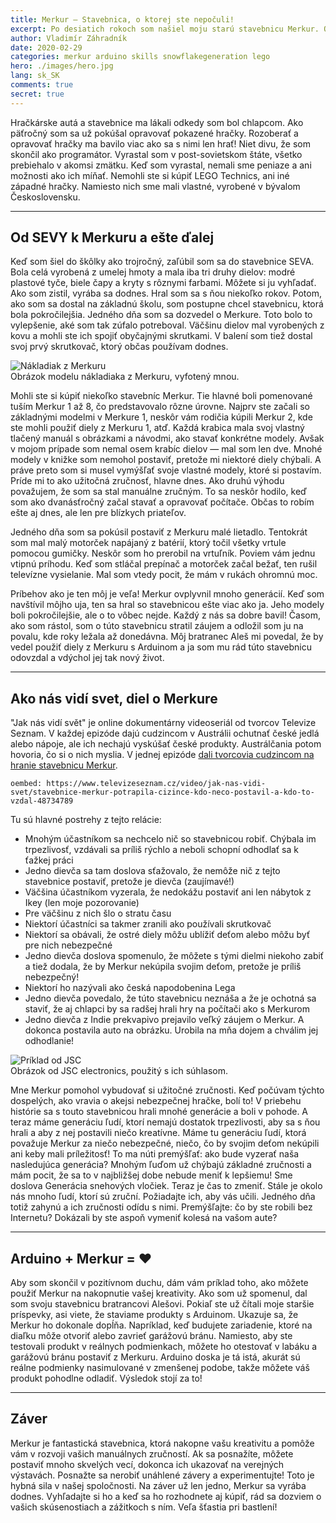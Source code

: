 ```yaml
---
title: Merkur — Stavebnica, o ktorej ste nepočuli!
excerpt: Po desiatich rokoch som našiel moju starú stavebnicu Merkur. Oživili sa spomienky a dostal som nápady, ako ju opäť na niečo využiť.
author: Vladimír Záhradník
date: 2020-02-29
categories: merkur arduino skills snowflakegeneration lego
hero: ./images/hero.jpg
lang: sk_SK
comments: true
secret: true
---
```

Hračkárske autá a stavebnice ma lákali odkedy som bol chlapcom. Ako päťročný som sa už pokúšal opravovať pokazené hračky. Rozoberať a opravovať hračky ma bavilo viac ako sa s nimi len hrať! Niet divu, že som skončil ako programátor. Vyrastal som v post-sovietskom štáte, všetko prebiehalo v akomsi zmätku. Keď som vyrastal, nemali sme peniaze a ani možnosti ako ich míňať. Nemohli ste si kúpiť LEGO Technics, ani iné západné hračky. Namiesto nich sme mali vlastné, vyrobené v bývalom Československu.

---

## Od SEVY k Merkuru a ešte ďalej
Keď som šiel do škôlky ako trojročný, zaľúbil som sa do stavebnice SEVA. Bola celá vyrobená z umelej hmoty a mala iba tri druhy dielov: modré plastové tyče, biele čapy a kryty s rôznymi farbami. Môžete si ju vyhľadať. Ako som zistil, vyrába sa dodnes. Hral som sa s ňou niekoľko rokov. Potom, ako som sa dostal na základnú školu, som postupne chcel stavebnicu, ktorá bola pokročilejšia. Jedného dňa som sa dozvedel o Merkure. Toto bolo to vylepšenie, aké som tak zúfalo potreboval. Väčšinu dielov mal vyrobených z kovu a mohli ste ich spojiť obyčajnými skrutkami. V balení som tiež dostal svoj prvý skrutkovač, ktorý občas používam dodnes.

<div className="Image__Large">
  <img src="./images/merkur-truck.jpg" alt="Nákladiak z Merkuru" />
  <figcaption>Obrázok modelu nákladiaka z Merkuru, vyfotený mnou.</figcaption>
</div>

Mohli ste si kúpiť niekoľko stavebníc Merkur. Tie hlavné boli pomenované tuším Merkur 1 až 8, čo predstavovalo rôzne úrovne. Najprv ste začali so základnými modelmi v Merkure 1, neskôr vám rodičia kúpili Merkur 2, kde ste mohli použiť diely z Merkuru 1, atď. Každá krabica mala svoj vlastný tlačený manuál s obrázkami a návodmi, ako stavať konkrétne modely. Avšak v mojom prípade som nemal osem krabíc dielov — mal som len dve. Mnohé modely v knižke som nemohol postaviť, pretože mi niektoré diely chýbali. A práve preto som si musel vymýšľať svoje vlastné modely, ktoré si postavím. Príde mi to ako užitočná zručnosť, hlavne dnes. Ako druhú výhodu považujem, že som sa stal manuálne zručným. To sa neskôr hodilo, keď som ako dvanásťročný začal stavať a opravovať počítače. Občas to robím ešte aj dnes, ale len pre blízkych priateľov.

Jedného dňa som sa pokúsil postaviť z Merkuru malé lietadlo. Tentokrát som mal malý motorček napájaný z batérií, ktorý točil všetky vrtule pomocou gumičky. Neskôr som ho prerobil na vrtuľník. Poviem vám jednu vtipnú príhodu. Keď som stláčal prepínač a motorček začal bežať, ten rušil televízne vysielanie. Mal som vtedy pocit, že mám v rukách ohromnú moc.

Príbehov ako je ten môj je veľa! Merkur ovplyvnil mnoho generácií. Keď som navštívil môjho uja, ten sa hral so stavebnicou ešte viac ako ja. Jeho modely boli pokročilejšie, ale o to vôbec nejde. Každý z nás sa dobre bavil! Časom, ako som rástol, som o túto stavebnicu stratil záujem a odložil som ju na povalu, kde roky ležala až donedávna. Môj bratranec Aleš mi povedal, že by vedel použiť diely z Merkuru s Arduinom a ja som mu rád túto stavebnicu odovzdal a vdýchol jej tak nový život.

---

## Ako nás vidí svet, diel o Merkure
"Jak nás vidí svět" je online dokumentárny videoseriál od tvorcov Televize Seznam. V každej epizóde dajú cudzincom v Austrálii ochutnať české jedlá alebo nápoje, ale ich nechajú vyskúšať české produkty. Austrálčania potom hovoria, čo si o nich myslia. V jednej epizóde [dali tvorcovia cudzincom na hranie stavebnicu Merkur][jak-nas-vidi-svet-merkur].

`oembed: https://www.televizeseznam.cz/video/jak-nas-vidi-svet/stavebnice-merkur-potrapila-cizince-kdo-neco-postavil-a-kdo-to-vzdal-48734789`

Tu sú hlavné postrehy z tejto relácie:
- Mnohým účastníkom sa nechcelo nič so stavebnicou robiť. Chýbala im trpezlivosť, vzdávali sa príliš rýchlo a neboli schopní odhodlať sa k ťažkej práci
- Jedno dievča sa tam doslova sťažovalo, že nemôže nič z tejto stavebnice postaviť, pretože je dievča (zaujímavé!)
- Väčšina účastníkom vyzerala, že nedokážu postaviť ani len nábytok z Ikey (len moje pozorovanie)
- Pre väčšinu z nich šlo o stratu času
- Niektorí účastníci sa takmer zranili ako používali skrutkovač
- Niektorí sa obávali, že ostré diely môžu ublížiť deťom alebo môžu byť pre nich nebezpečné
- Jedno dievča doslova spomenulo, že môžete s tými dielmi niekoho zabiť a tiež dodala, že by Merkur nekúpila svojim deťom, pretože je príliš nebezpečný!
- Niektorí ho nazývali ako česká napodobenina Lega
- Jedno dievča povedalo, že túto stavebnicu neznáša a že je ochotná sa staviť, že aj chlapci by sa radšej hrali hry na počítači ako s Merkurom
- Jedno dievča z Indie prekvapivo prejavilo veľký záujem o Merkur. A dokonca postavila auto na obrázku. Urobila na mňa dojem a chválim jej odhodlanie!

<div className="Image__Large">
  <img src="./images/jsc-example.jpg" alt="Príklad od JSC" />
  <figcaption>Obrázok od JSC electronics, použitý s ich súhlasom.</figcaption>
</div>

Mne Merkur pomohol vybudovať si užitočné zručnosti. Keď počúvam týchto dospelých, ako vravia o akejsi nebezpečnej hračke, bolí to! V priebehu histórie sa s touto stavebnicou hrali mnohé generácie a boli v pohode. A teraz máme generáciu ľudí, ktorí nemajú dostatok trpezlivosti, aby sa s ňou hrali a aby z nej postavili niečo kreatívne. Máme tu generáciu ľudí, ktorá považuje Merkur za niečo nebezpečné, niečo, čo by svojim deťom nekúpili ani keby mali príležitosť! To ma núti premýšľať: ako bude vyzerať naša nasledujúca generácia? Mnohým ľuďom už chýbajú základné zručnosti a mám pocit, že sa to v najbližšej dobe nebude meniť k lepšiemu! Sme doslova Generácia snehových vločiek. Teraz je čas to zmeniť. Stále je okolo nás mnoho ľudí, ktorí sú zruční. Požiadajte ich, aby vás učili. Jedného dňa totiž zahynú a ich zručnosti odídu s nimi. Premýšľajte: čo by ste robili bez Internetu? Dokázali by ste aspoň vymeniť kolesá na vašom aute?

---

## Arduino + Merkur = ♥
Aby som skončil v pozitívnom duchu, dám vám príklad toho, ako môžete použiť Merkur na nakopnutie vašej kreativity. Ako som už spomenul, dal som svoju stavebnicu bratrancovi Alešovi. Pokiaľ ste už čítali moje staršie príspevky, asi viete, že staviame produkty s Arduinom. Ukazuje sa, že Merkur ho dokonale dopĺňa. Napríklad, keď budujete zariadenie, ktoré na diaľku môže otvoriť alebo zavrieť garážovú bránu. Namiesto, aby ste testovali produkt v reálnych podmienkach, môžete ho otestovať v labáku a garážovú bránu postaviť z Merkuru. Arduino doska je tá istá, akurát sú reálne podmienky nasimulované v zmenšenej podobe, takže môžete váš produkt pohodlne odladiť. Výsledok stojí za to!

<div class="Image__Medium">
  <YouTube videoId="tdHDJvpXWak" />
</div>

---

## Záver
Merkur je fantastická stavebnica, ktorá nakopne vašu kreativitu a pomôže vám v rozvoji vašich manuálnych zručností. Ak sa posnažíte, môžete postaviť mnoho skvelých vecí, dokonca ich ukazovať na verejných výstavách. Posnažte sa nerobiť unáhlené závery a experimentujte! Toto je hybná sila v našej spoločnosti. Na záver už len jedno, Merkur sa vyrába dodnes. Vyhľadajte si ho a keď sa ho rozhodnete aj kúpiť, rád sa dozviem o vašich skúsenostiach a zážitkoch s ním. Veľa šťastia pri bastlení!


[//]: # (Used references)
[jak-nas-vidi-svet-merkur]: https://www.televizeseznam.cz/video/jak-nas-vidi-svet/stavebnice-merkur-potrapila-cizince-kdo-neco-postavil-a-kdo-to-vzdal-48734789